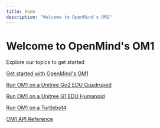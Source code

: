 ```yaml
---
title: Home
description: "Welcome to OpenMind's OM1" 
---
```


<div className="hero">
<h1 className="hero-header">Welcome to OpenMind's OM1</h1>
<p className="hero-p">Explore our topics to get started</p>
</div>

[Get started with OpenMind's OM1](./developing/0_introduction)

[Run OM1 on a Unitree Go2 EDU Quadruped](./robotics/unitree_go2_quadruped)

[Run OM1 on a Unitree G1 EDU Humanoid](./robotics/unitree_g1_humanoid)

[Run OM1 on a Turtlebot4](./robotics/turtlebot4_zenoh)
  
[OM1 API Reference](./api-reference/introduction)

